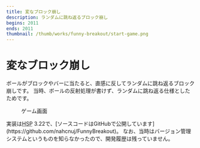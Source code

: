 ```yaml
---
title: 変なブロック崩し
description: ランダムに跳ね返るブロック崩し
begins: 2011
ends: 2011
thumbnail: /thumb/works/funny-breakout/start-game.png
---
```


# 変なブロック崩し
ボールがブロックやバーに当たると、直感に反してランダムに跳ね返るブロック崩しです。
当時、ボールの反射処理が書けず、ランダムに跳ね返る仕様としたためです。
<figure>
  <RemoteImage src="/works/funny-breakout/start-game.png" width="646" height="508" alt="「変なブロック崩し」を起動した時の画面です。左に初期盤面、右に現在の得点や残機数、制限時間などが表示されています。" />
  <figcaption>ゲーム画面</figcaption>
</figure>
実装は<abbr title="Hot Soup Processor">HSP</abbr> 3.22で、[ソースコードはGitHubで公開しています](https://github.com/nahcnuj/FunnyBreakout)。
なお、当時はバージョン管理システムというものを知らなかったので、開発履歴は残っていません。
